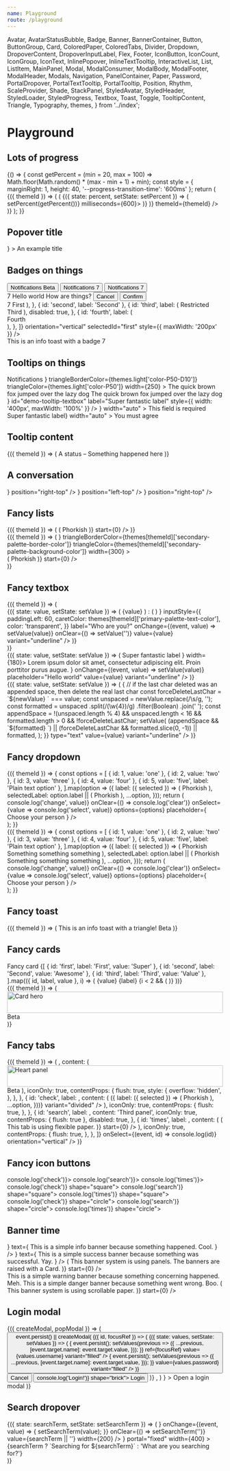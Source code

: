 ```yaml
---
name: Playground
route: /playground
---
```


  Avatar,
  AvatarStatusBubble,
  Badge,
  Banner,
  BannerContainer,
  Button,
  ButtonGroup,
  Card,
  ColoredPaper,
  ColoredTabs,
  Divider,
  Dropdown,
  DropoverContent,
  DropoverInputLabel,
  Flex,
  Footer,
  IconButton,
  IconCount,
  IconGroup,
  IconText,
  InlinePopover,
  InlineTextTooltip,
  InteractiveList,
  List,
  ListItem,
  MainPanel,
  Modal,
  ModalConsumer,
  ModalBody,
  ModalFooter,
  ModalHeader,
  Modals,
  Navigation,
  PanelContainer,
  Paper,
  Password,
  PortalDropover,
  PortalTextTooltip,
  PortalTooltip,
  Position,
  Rhythm,
  ScaleProvider,
  Shade,
  StackPanel,
  StyledAvatar,
  StyledHeader,
  StyledLoader,
  StyledProgress,
  Textbox,
  Toast,
  Toggle,
  TooltipContent,
  Triangle,
  Typography,
  themes,
} from '../index';

# Playground

## Lots of progress

<Playground>
  {() => {
    const getPercent = (min = 20, max = 100) => Math.floor(Math.random() * (max - min + 1) + min);
    const style = { marginRight: 1, height: 40, '--progress-transition-time': '600ms' };
    return (
      <ThemeWrapper withThemeId>
        {({ themeId }) => (
          <Flex direction="row" justifyContent="flex-start">
            <ColorLooper
              exclude={['color-P00']}
              render={({ id }) => (
                <StateWrapper key={id}>
                  {({ state: percent, setState: setPercent }) => (
                    <TimeoutWrapper infinite callback={() => setPercent(getPercent())} milliseconds={600}>
                      <StyledProgress
                        floating
                        orientation="vertical"
                        percent={percent}
                        segmentColor={themes[themeId][`color-${id}-L10`]}
                        size="large"
                        style={style}
                      />
                    </TimeoutWrapper>
                  )}
                </StateWrapper>
              )}
              themeId={themeId}
            />
          </Flex>
        )}
      </ThemeWrapper>
    );
  }}
</Playground>

## Popover title

<Playground>
  <ThemeWrapper>
    <Rhythm mx={8} my={6}>
      <InlinePopover
        hoverable
        closeDelay={0}
        offset={{ vertical: 10 }}
        position="top-center"
        toggler={<PhorkIcon scale="xlarge" title="" />}
      >
        <Card full raised>
          <Rhythm px={3} py={1}>
            <Paper bordered color="primary">
              <Typography as="div" size="small" variants={['no-wrap']}>
                An example title
              </Typography>
            </Paper>
          </Rhythm>
        </Card>
      </InlinePopover>
    </Rhythm>
  </ThemeWrapper>
</Playground>

## Badges on things

<Playground>
  <ThemeWrapper>
    <Rhythm m={2}>
      <Button color="primary">
        <Flex inflexible alignItems="center" direction="row" justifyContent="center" wrap={false}>
          Notifications
          <Rhythm ml={2}>
            <Badge contrast shape="label">
              Beta
            </Badge>
          </Rhythm>
        </Flex>
      </Button>
      <Button color="primary">
        <Flex inflexible alignItems="center" direction="row" justifyContent="center" wrap={false}>
          Notifications
          <Badge color="warning" position="top-right" shape="count">
            7
          </Badge>
        </Flex>
      </Button>
      <Button color="warning" weight="outlined">
        <Flex inflexible alignItems="center" direction="row" justifyContent="center" wrap={false}>
          Notifications
          <Badge color="warning" position="top-right" shape="count">
            7
          </Badge>
        </Flex>
      </Button>
    </Rhythm>
  </ThemeWrapper>
</Playground>

<div style="height: 50px" />

<Playground>
  <ThemeWrapper>
    <div style={{ width: '300px', height: '200px', maxWidth: '100%' }}>
      <Card full hoverable raised style={{ overflow: 'visible' }}>
        <Badge color="primary" position="top-right" shape="count">
          7
        </Badge>
        <Paper flexible color="primary">
          <Rhythm grouped p={6}>
            <Typography as="div" size="3xlarge" variants={['line-height-comfy']} weight="light">
              Hello world
            </Typography>
            <Typography as="div" size="medium" variants={['line-height-comfy']}>
              How are things?
            </Typography>
          </Rhythm>
        </Paper>
        <Paper color="accent" style={{ alignItems: 'flex-end', justifyContent: 'center' }}>
          <Rhythm m={2}>
            <ButtonGroup align="right" spacing="cozy">
              <Button contrast key="cancel" weight="ghost">
                Cancel
              </Button>
              <Button contrast key="confirm" weight="outlined">
                Confirm
              </Button>
            </ButtonGroup>
          </Rhythm>
        </Paper>
      </Card>
    </div>
  </ThemeWrapper>
</Playground>

<div style="height: 50px" />

<Playground>
  <ThemeWrapper>
    <Navigation
      animated
      items={[
        {
          id: 'first',
          label: (
            <Flex inflexible alignItems="center" direction="row" justifyContent="center" wrap={false}>
              <Badge color="warning" position="top-right" shape="count">
                7
              </Badge>
              First
            </Flex>
          ),
        },
        { id: 'second', label: 'Second' },
        {
          id: 'third',
          label: (
            <Flex inflexible alignItems="center" direction="row" justifyContent="center" wrap={false}>
              <Position location="right-center" variant="inside">
                <Rhythm ml={4}>
                  <Badge color="primary" shape="label">
                    Restricted
                  </Badge>
                </Rhythm>
              </Position>
              Third
            </Flex>
          ),
          disabled: true,
        },
        {
          id: 'fourth',
          label: (
            <div style={{ position: 'relative' }}>
              <Position location="right-center" variant="outside">
                <Rhythm ml={3}>
                  <Badge pulsing color="primary" shape="marker" />
                </Rhythm>
              </Position>
              Fourth
            </div>
          ),
        },
      ]}
      orientation="vertical"
      selectedId="first"
      style={{ maxWidth: '200px' }}
    />
  </ThemeWrapper>
</Playground>

<div style="height: 50px" />

<Playground>
  <ThemeWrapper>
    <Toast id="demo-info-toast" level="info" style={{ maxWidth: '100%' }} title="Hello world">
      This is an info toast with a badge
      <Badge color="warning" position="top-right" shape="count">
        7
      </Badge>
    </Toast>
  </ThemeWrapper>
</Playground>

## Tooltips on things

<Playground>
  <ThemeWrapper>
    <PortalTooltip
      hoverable={false}
      position="top-center"
      toggler={
        <Button color="primary" weight="outlined">
          Notifications
        </Button>
      }
      triangleBorderColor={themes.light['color-P50-D10']}
      triangleColor={themes.light['color-P50']}
      width={250}
    >
      <ColoredPaper bordered colorId="P50" container="popover" style={{ borderRadius: '2px' }}>
        <Typography as="div" size="small" variants="line-height-comfy">
          The quick brown fox jumped over the lazy dog The quick brown fox jumped over the lazy dog
        </Typography>
      </ColoredPaper>
    </PortalTooltip>
  </ThemeWrapper>
</Playground>

<div style="height: 50px" />

<Playground>
  <ThemeWrapper>
    <PortalTextTooltip
      hoverable={false}
      position="right-center"
      style={{ maxWidth: '100%' }}
      toggler={
        <Textbox
          clearable
          transitional
          iconBefore={<SearchIcon />}
          id="demo-tooltip-textbox"
          label="Super fantastic label"
          style={{ width: '400px', maxWidth: '100%' }}
        />
      }
      width="auto"
    >
      <Typography variants="no-wrap">This field is required</Typography>
    </PortalTextTooltip>
  </ThemeWrapper>
</Playground>

<div style="height: 50px" />

<Playground>
  <ThemeWrapper>
    <PortalTextTooltip
      withoutTogglerFocusStyle
      position="left-center"
      toggler={<Toggle id="demo-tooltip-toggle">Super fantastic label</Toggle>}
      width="auto"
    >
      <Typography variants="no-wrap">You must agree</Typography>
    </PortalTextTooltip>
  </ThemeWrapper>
</Playground>

## Tooltip content

<Playground>
  <ThemeWrapper withThemeId>
    {({ themeId }) => (
      <Flex alignItems="center" direction="row">
        <Shade color="success" style={{ borderRadius: 4, width: 60, height: 60 }}>
          <Flex full alignItems="center" justifyContent="center">
            <PhorkIcon scale="2xlarge" />
          </Flex>
        </Shade>
        <Rhythm ml={6}>
          <TooltipContent
            position="right-center"
            style={{ width: 300 }}
            triangleBorderColor={themes[themeId]['primary-palette-border-color']}
            triangleColor={themes[themeId]['secondary-palette-background-color']}
            triangleSize={8}
          >
            <Rhythm px={4} py={5}>
              <Paper bordered color="secondary" style={{ borderRadius: 4 }}>
                <Flex alignItems="center" direction="row">
                  <Rhythm mr={2}>
                    <Badge color="success" shape="marker" />
                  </Rhythm>
                  <Flex flexible wrap>
                    <Typography size="medium">
                      <Typography variants="space-after" weight="bold">
                        A status
                      </Typography>
                      &ndash; Something happened here
                    </Typography>
                  </Flex>
                  <Typography volume="quietest">
                    <CheckIcon scale="medium" />
                  </Typography>
                </Flex>
              </Paper>
            </Rhythm>
          </TooltipContent>
        </Rhythm>
      </Flex>
    )}
  </ThemeWrapper>
</Playground>

## A conversation

<Playground>
  <Flex direction="column" style={{ maxWidth: 300 }}>
    <Rhythm grouped my={2}>
      <AvatarStatusBubble
        color="neutral"
        header="Knock knock"
        icon={<Avatar imgSrc="/public/images/avatar.png" initials="P" size="large" />}
        position="right-top"
      />
    </Rhythm>
    <Rhythm grouped my={2}>
      <AvatarStatusBubble
        color="neutral"
        header="Who's there?"
        icon={<Avatar initials="P" size="large" />}
        position="left-top"
      />
    </Rhythm>
    <Rhythm grouped my={2}>
      <AvatarStatusBubble
        color="neutral"
        header="Land shark 🦈"
        icon={<Avatar imgSrc="/public/images/avatar.png" initials="P" size="large" />}
        position="right-top"
      />
    </Rhythm>
  </Flex>
</Playground>

## Fancy lists

<Playground>
  <ThemeWrapper withThemeId>
    {({ themeId }) => (
      <List as="div" style={{ width: '300px', maxWidth: '100%' }} variant="shadowed">
        <Looper
          end={5}
          render={i => (
            <ListItem
              disabled={i === 4}
              key={i}
              style={{ '--list-item-text-color': themes[themeId]['primary-palette-text-color'] }}
            >
              <Flex alignItems="center" direction="row" justifyContent="flex-start">
                <Avatar
                  imgSrc="/public/images/avatar.png"
                  initials="P"
                  style={{ border: `1px solid ${themes[themeId]['secondary-palette-border-color']}` }}
                />
                <Rhythm mx={4}>
                  <Flex flexible>
                    <Typography weight="bold">Phorkish</Typography>
                  </Flex>
                </Rhythm>
                <Typography color="accent" variants="line-height-smash">
                  <CheckIcon scale="medium" />
                </Typography>
              </Flex>
            </ListItem>
          )}
          start={0}
        />
      </List>
    )}
  </ThemeWrapper>
</Playground>

<div style="height: 50px" />

<Playground>
  <ThemeWrapper withThemeId style={{ paddingTop: 100, paddingBottom: 100 }}>
    {({ themeId }) => (
      <PortalTooltip
        initialVisible
        permanent
        height={200}
        position="right-center"
        toggler={<Avatar imgSrc="/public/images/avatar.png" initials="P" />}
        triangleBorderColor={themes[themeId]['secondary-palette-border-color']}
        triangleColor={themes[themeId]['secondary-palette-background-color']}
        width={300}
      >
        <div
          className={cx(
            scrollbar['scrollbar--small'],
            scrollbar['scrollbar--primary'],
            scrollbar[`scrollbar--${themeId}`],
          )}
          style={{
            height: '200px',
            width: '300px',
            overflowY: 'auto',
            margin: '1px',
            boxShadow: themes[themeId]['box-shadow-10'],
          }}
        >
          <List as="div" variant="bordered">
            <Looper
              end={5}
              render={i => (
                <ListItem
                  disabled={i === 4}
                  key={i}
                  style={{ '--list-item-text-color': themes[themeId]['primary-palette-text-color'] }}
                >
                  <Flex alignItems="center" direction="row" justifyContent="flex-start">
                    <Avatar
                      imgSrc="/public/images/avatar.png"
                      initials="P"
                      style={{ border: `1px solid ${themes[themeId]['secondary-palette-border-color']}` }}
                    />
                    <Rhythm mx={4}>
                      <Flex flexible>
                        <Typography weight="bold">Phorkish</Typography>
                      </Flex>
                    </Rhythm>
                    <Typography color="accent" variants="line-height-smash">
                      <CheckIcon scale="medium" />
                    </Typography>
                  </Flex>
                </ListItem>
              )}
              start={0}
            />
          </List>
        </div>
      </PortalTooltip>
    )}
  </ThemeWrapper>
</Playground>

## Fancy textbox

<Playground>
  <ThemeWrapper withThemeId>
    {({ themeId }) => (
      <div style={{ width: '300px', maxWidth: '100%' }}>
        <StateWrapper>
          {({ state: value, setState: setValue }) => (
            <Textbox
              alwaysShowFormatting
              alwaysUseFormatting
              clearable
              transitional
              formattedValue={
                value ? (
                  <Rhythm px={4}>
                    <Flex flexible alignItems="center" direction="row" justifyContent="flex-start">
                      <Avatar color="primary" initials={value[0].toUpperCase()} size="small" />
                      <Rhythm mx={4}>{value}</Rhythm>
                    </Flex>
                  </Rhythm>
                ) : (
                  <Rhythm px={4}>
                    <Flex flexible alignItems="center" direction="row" justifyContent="flex-start">
                      <Avatar color="neutral" initials=" " size="small" style={{ opacity: 0.2 }} />
                    </Flex>
                  </Rhythm>
                )
              }
              inputStyle={{
                paddingLeft: 60,
                caretColor: themes[themeId]['primary-palette-text-color'],
                color: 'transparent',
              }}
              label="Who are you?"
              onChange={(event, value) => setValue(value)}
              onClear={() => setValue('')}
              value={value}
              variant="underline"
            />
          )}
        </StateWrapper>
      </div>
    )}
  </ThemeWrapper>
</Playground>

<div style={{ height: '50px' }} />

<Playground>
  <ThemeWrapper>
    <div style={{ width: '300px', maxWidth: '100%' }}>
      <StateWrapper>
        {({ state: value, setState: setValue }) => (
          <Textbox
            label={
              <Flex alignItems="center" direction="row">
                <Rhythm mr={2}>
                  <Typography variants="xsmall-caps">Super fantastic label</Typography>
                </Rhythm>
                <InlineTextTooltip hoverable position="top-center" toggler={<HelpIcon size={10} />} width={180}>
                  Lorem ipsum dolor sit amet, consectetur adipiscing elit. Proin porttitor purus augue.
                </InlineTextTooltip>
              </Flex>
            }
            onChange={(event, value) => setValue(value)}
            placeholder="Hello world"
            value={value}
            variant="underline"
          />
        )}
      </StateWrapper>
    </div>
  </ThemeWrapper>
</Playground>

<div style={{ height: '50px' }} />

<Playground>
  <ThemeWrapper>
    <div style={{ width: '300px', maxWidth: '100%' }}>
      <StateWrapper>
        {({ state: value, setState: setValue }) => (
          <Textbox
            transitional
            inputMode="numeric"
            label="Credit card number"
            maxLength={19}
            onChange={(event, newValue) => {
              // if the last char deleted was an appended space, then delete the real last char
              const forceDeleteLastChar = `${newValue} ` === value;
              const unspaced = newValue.replace(/\s/g, '');
              const formatted = unspaced
                .split(/(\w{4})/g)
                .filter(Boolean)
                .join(' ');
              const appendSpace =
                !(unspaced.length % 4) && unspaced.length < 16 && formatted.length > 0 && !forceDeleteLastChar;
              setValue(
                (appendSpace && `${formatted} `) || (forceDeleteLastChar && formatted.slice(0, -1)) || formatted,
              );
            }}
            type="text"
            value={value}
            variant="underline"
          />
        )}
      </StateWrapper>
    </div>
  </ThemeWrapper>
</Playground>

## Fancy dropdown

<Playground>
  <ThemeWrapper withThemeId>
    {({ themeId }) => {
      const options = [
        { id: 1, value: 'one' },
        { id: 2, value: 'two' },
        { id: 3, value: 'three' },
        { id: 4, value: 'four' },
        { id: 5, value: 'five', label: 'Plain text option' },
      ].map(option => ({
        label: ({ selected }) => (
          <Flex flexible alignItems="center" direction="row" justifyContent="flex-start">
            <Avatar
              imgSrc="/public/images/avatar.png"
              initials="P"
              style={{ border: `1px solid ${themes[themeId]['secondary-palette-border-color']}` }}
            />
            <Rhythm mx={4}>
              <Flex flexible>
                <Typography weight="bold">Phorkish</Typography>
              </Flex>
            </Rhythm>
            <Typography color={selected ? 'contrast' : 'accent'} variants="line-height-smash">
              <CheckIcon scale="medium" />
            </Typography>
          </Flex>
        ),
        selectedLabel: option.label || (
          <Rhythm px={4}>
            <Flex flexible alignItems="center" direction="row" justifyContent="flex-start">
              <Avatar
                imgSrc="/public/images/avatar.png"
                initials="P"
                style={{ border: `1px solid ${themes[themeId]['secondary-palette-border-color']}` }}
              />
              <Rhythm mx={4}>
                <Flex flexible>
                  <Typography weight="bold">Phorkish</Typography>
                </Flex>
              </Rhythm>
            </Flex>
          </Rhythm>
        ),
        ...option,
      }));
      return (
        <div style={{ width: '400px', maxWidth: '100%', height: '224px' }}>
          <Dropdown
            transitional
            arrowIconSize={12}
            initialSelected={[options[0]]}
            label="Super awesome dropdown"
            layout="raised"
            listSize="medium"
            listVariant="divided"
            onChange={value => console.log('change', value)}
            onClear={() => console.log('clear')}
            onSelect={value => console.log('select', value)}
            options={options}
            placeholder={
              <Rhythm px={4}>
                <Flex flexible alignItems="center" direction="row" justifyContent="flex-start">
                  <StyledAvatar backgroundColor={themes[themeId]['secondary-palette-quietest-color']} initials=" " />
                  <Rhythm mx={4}>
                    <Flex flexible>Choose your person</Flex>
                  </Rhythm>
                </Flex>
              </Rhythm>
            }
          />
        </div>
      );
    }}
  </ThemeWrapper>
</Playground>

<div style={{ height: '50px' }} />

<Playground>
  <ThemeWrapper withThemeId>
    {({ themeId }) => {
      const options = [
        { id: 1, value: 'one' },
        { id: 2, value: 'two' },
        { id: 3, value: 'three' },
        { id: 4, value: 'four' },
        { id: 5, value: 'five', label: 'Plain text option' },
      ].map(option => ({
        label: ({ selected }) => (
          <Flex flexible alignItems="center" direction="row" justifyContent="flex-start">
            <Avatar
              imgSrc="/public/images/avatar.png"
              initials="P"
              size="xlarge"
              style={{ border: `1px solid ${themes[themeId]['secondary-palette-border-color']}` }}
            />
            <Rhythm ml={4}>
              <Flex flexible direction="column" justifyContent="center">
                <Typography weight="bold">Phorkish</Typography>
                <Typography size="small" variants={['line-height-comfy']} volume="quiet">
                  Something something something
                </Typography>
              </Flex>
            </Rhythm>
            <Typography color={selected ? 'contrast' : 'accent'} variants="line-height-smash">
              <CheckIcon scale="medium" />
            </Typography>
          </Flex>
        ),
        selectedLabel: option.label || (
          <Rhythm pl={1} pr={4}>
            <Flex flexible alignItems="center" direction="row" justifyContent="flex-start">
              <Avatar
                imgSrc="/public/images/avatar.png"
                initials="P"
                size="xlarge"
                style={{ border: `1px solid ${themes[themeId]['secondary-palette-border-color']}` }}
              />
              <Rhythm ml={4}>
                <Flex flexible direction="column" justifyContent="center">
                  <Typography weight="bold">Phorkish</Typography>
                  <Typography size="small" variants={['line-height-comfy']} volume="quiet">
                    Something something something
                  </Typography>
                </Flex>
              </Rhythm>
            </Flex>
          </Rhythm>
        ),
        ...option,
      }));
      return (
        <div style={{ width: '300px', maxWidth: '100%', height: '224px' }}>
          <Dropdown
            arrowIconSize={12}
            initialSelected={[options[0]]}
            inputVariant="outline"
            layout="raised"
            listSize="medium"
            listVariant="divided"
            onChange={value => console.log('change', value)}
            onClear={() => console.log('clear')}
            onSelect={value => console.log('select', value)}
            options={options}
            placeholder={
              <Rhythm pl={1} pr={4}>
                <Flex flexible alignItems="center" direction="row" justifyContent="flex-start">
                  <StyledAvatar
                    backgroundColor={themes[themeId]['secondary-palette-quietest-color']}
                    initials=" "
                    size="xlarge"
                  />
                  <Rhythm ml={4}>
                    <Flex flexible>Choose your person</Flex>
                  </Rhythm>
                </Flex>
              </Rhythm>
            }
          />
        </div>
      );
    }}
  </ThemeWrapper>
</Playground>

## Fancy toast

<Playground>
  <ThemeWrapper withThemeId>
    {({ themeId }) => (
      <Toast immediate id="demo-triangle-toast" level="info" title="Hello world">
        This is an info toast with a triangle!
        <Position location="top-right" variant="inside">
          <Triangle
            color={`var(--phork-accent-color, ${themes[themeId]['color-accent']})`}
            position="top-right"
            size={18}
          >
            <Typography
              as="div"
              color="contrast"
              size="2xsmall"
              style={{ position: 'absolute', top: 0, left: 0, transform: 'rotate(45deg) translate(50%, -20%)' }}
              variants={['uppercase', 'letter-spacing-comfy']}
              weight="bold"
            >
              Beta
            </Typography>
          </Triangle>
        </Position>
      </Toast>
    )}
  </ThemeWrapper>
</Playground>

## Fancy cards

<Playground>
  <ThemeWrapper>
    <Rhythm grouped m={2} style={{ width: '300px' }}>
      <Card full raised>
        <StyledHeader backgroundColor="#393945" height={50} textColor="#fff">
          <Rhythm px={5}>Fancy card</Rhythm>
        </StyledHeader>
        <Paper color="secondary">
          <Rhythm my={12}>
            <Flex full alignItems="center" direction="row" justifyContent="center">
              <Typography volume="quietest">
                <MoonIcon size={48} />
              </Typography>
            </Flex>
          </Rhythm>
        </Paper>
        <Divider volume="quieter" />
        <Rhythm px={5} py={4}>
          <Paper color="primary">
            <Flex direction="row" justifyContent="space-between">
              {[
                { id: 'first', label: 'First', value: 'Super' },
                { id: 'second', label: 'Second', value: 'Awesome' },
                { id: 'third', label: 'Third', value: 'Value' },
              ].map(({ id, label, value }, i) => (
                <React.Fragment key={id}>
                  <Flex flexible direction="column" justifyContent="center">
                    <Typography
                      color="secondary"
                      size="xsmall"
                      variants={['line-height-comfy', 'no-wrap']}
                      weight="bold"
                    >
                      {value}
                    </Typography>
                    <Typography variants={['xsmall-caps']} volume="quiet">
                      {label}
                    </Typography>
                  </Flex>
                  {i < 2 && (
                    <Rhythm mr={4}>
                      <Divider orientation="vertical" style={{ height: '24px' }} volume="quieter" />
                    </Rhythm>
                  )}
                </React.Fragment>
              ))}
            </Flex>
          </Paper>
        </Rhythm>
        <Footer bordered volume="quiet">
          <Rhythm px={5}>
            <Flex full alignItems="center" direction="row" justifyContent="space-between" style={{ height: '48px' }}>
              <IconCount count={13} icon={CheckIcon} label="Example" />
              <IconCount count={24} icon={TimesIcon} iconSize={10} label="Example" />
              <IconCount count={9} icon={HeartIcon} iconSize={15} label="Example" />
              <IconCount icon={SearchIcon} iconSize={13} label="Example" />
            </Flex>
          </Rhythm>
        </Footer>
      </Card>
    </Rhythm>
  </ThemeWrapper>
</Playground>

<div style={{ height: '50px' }} />

<Playground>
  <ThemeWrapper withThemeId>
    {({ themeId }) => (
      <Rhythm grouped m={2} style={{ width: '200px', maxWidth: '100%' }}>
        <Card full hoverable magnify raised>
          <div style={{ position: 'relative' }}>
            <img
              alt="Card hero"
              src="/public/images/avatar.jpg"
              style={{
                opacity: 0.3,
                filter: 'blur(3px) grayscale(1)',
                transform: 'scale(1.1)',
              }}
              width="100%"
            />
            <Position location="top-right" variant="inside">
              <Triangle
                color={`var(--phork-accent-color, ${themes[themeId]['color-accent']})`}
                position="top-right"
                size={18}
              >
                <Typography
                  as="div"
                  color="contrast"
                  size="2xsmall"
                  style={{ position: 'absolute', top: 0, left: 0, transform: 'rotate(45deg) translate(50%, -20%)' }}
                  variants={['uppercase', 'letter-spacing-comfy']}
                  weight="bold"
                >
                  Beta
                </Typography>
              </Triangle>
            </Position>
            <StyledLoader color="#fff" position="absolute" size={90} style={{ opacity: 0.9 }} />
          </div>
          <Paper color="primary">
            <Rhythm p={3}>
              <List
                inactive
                rounded
                items={[
                  { id: 'normal0', label: 'Normal' },
                  { id: 'selected', label: 'Selected', selected: true },
                  { id: 'normal1', label: 'Normal' },
                  { id: 'normal2', label: 'Normal' },
                ]}
                variant="unboxed"
              />
            </Rhythm>
          </Paper>
        </Card>
      </Rhythm>
    )}
  </ThemeWrapper>
</Playground>

## Fancy tabs

<Playground>
  <ThemeWrapper withThemeId>
    {({ themeId }) => (
      <ScaleProvider scale="small">
        <Card full hoverable raised style={{ maxWidth: '300px' }}>
          <ColoredTabs
            colorId="P50"
            initialSelected={['check']}
            items={[
              {
                id: 'heart',
                label: <HeartIcon style={{ display: 'block' }} />,
                content: (
                  <React.Fragment>
                    <img
                      alt="Heart panel"
                      src="/public/images/avatar.jpg"
                      style={{
                        opacity: 0.3,
                        filter: 'blur(3px) grayscale(1)',
                        transform: 'scale(1.1)',
                      }}
                      width="100%"
                    />
                    <Position location="bottom-right" style={{ zIndex: 10 }} variant="inside">
                      <Triangle color={themes[themeId]['color-accent']} position="bottom-right" size={18}>
                        <Typography
                          as="div"
                          color="contrast"
                          size="2xsmall"
                          style={{
                            position: 'absolute',
                            left: 0,
                            bottom: 0,
                            transform: 'rotate(-45deg) translate(50%, 30%)',
                          }}
                          variants={['uppercase', 'letter-spacing-comfy']}
                          weight="bold"
                        >
                          Beta
                        </Typography>
                      </Triangle>
                    </Position>
                  </React.Fragment>
                ),
                iconOnly: true,
                contentProps: {
                  flush: true,
                  style: {
                    overflow: 'hidden',
                  },
                },
              },
              {
                id: 'check',
                label: <CheckIcon style={{ display: 'block' }} />,
                content: (
                  <InteractiveList
                    selectOnFocus
                    initialSelected={[4]}
                    items={[{ id: 1 }, { id: 2 }, { id: 3 }, { id: 4 }, { id: 5 }].map(option => ({
                      label: ({ selected }) => (
                        <Flex flexible alignItems="center" direction="row" justifyContent="flex-start">
                          <Avatar
                            imgSrc="/public/images/avatar.png"
                            initials="P"
                            style={{ border: `1px solid ${themes[themeId]['secondary-palette-border-color']}` }}
                          />
                          <Rhythm mx={4}>
                            <Flex flexible>
                              <Typography weight="bold">Phorkish</Typography>
                            </Flex>
                          </Rhythm>
                          <Typography color={selected ? 'contrast' : 'accent'} variants="line-height-smash">
                            <CheckIcon scale="medium" />
                          </Typography>
                        </Flex>
                      ),
                      ...option,
                    }))}
                    variant="divided"
                  />
                ),
                iconOnly: true,
                contentProps: {
                  flush: true,
                },
              },
              {
                id: 'search',
                label: <SearchIcon style={{ display: 'block' }} />,
                content: 'Third panel',
                iconOnly: true,
                contentProps: { flush: true },
                disabled: true,
              },
              {
                id: 'times',
                label: <TimesIcon style={{ display: 'block' }} />,
                content: (
                  <Rhythm px={5} py={2}>
                    <Paper flexible color="secondary">
                      <Looper
                        end={10}
                        render={i => (
                          <Rhythm key={i} my={1}>
                            This tab is using flexible paper.
                          </Rhythm>
                        )}
                        start={0}
                      />
                    </Paper>
                  </Rhythm>
                ),
                iconOnly: true,
                contentProps: {
                  flush: true,
                },
              },
            ]}
            onSelect={(event, id) => console.log(id)}
            orientation="vertical"
          />
        </Card>
      </ScaleProvider>
    )}
  </ThemeWrapper>
</Playground>

## Fancy icon buttons

<Playground>
  <ThemeWrapper>
    <Flex>
      <IconGroup scale="medium">
        <Rhythm m={2}>
          <IconButton color="primary" onClick={() => console.log('check')}>
            <CheckIcon />
          </IconButton>
          <IconButton color="primary" onClick={() => console.log('search')}>
            <SearchIcon />
            <Badge color="warning" position="top-right" shape="point" />
          </IconButton>
          <IconButton color="primary" onClick={() => console.log('times')}>
            <TimesIcon />
          </IconButton>
        </Rhythm>
      </IconGroup>
      <IconGroup scale="medium">
        <Rhythm m={1}>
          <IconButton color="primary" onClick={() => console.log('check')} shape="square">
            <CheckIcon />
          </IconButton>
          <IconButton color="primary" onClick={() => console.log('search')} shape="square">
            <SearchIcon />
            <Badge outlined color="warning" position="top-right" shape="marker" />
          </IconButton>
          <IconButton color="primary" onClick={() => console.log('times')} shape="square">
            <TimesIcon />
          </IconButton>
        </Rhythm>
      </IconGroup>
      <IconGroup scale="medium">
        <Rhythm m={1}>
          <IconButton color="primary" onClick={() => console.log('check')} shape="circle">
            <CheckIcon />
          </IconButton>
          <IconButton color="primary" onClick={() => console.log('search')} shape="circle">
            <SearchIcon />
            <Badge color="warning" position="top-right" shape="point" />
          </IconButton>
          <IconButton color="primary" onClick={() => console.log('times')} shape="circle">
            <TimesIcon />
          </IconButton>
        </Rhythm>
      </IconGroup>
    </Flex>
  </ThemeWrapper>
</Playground>

## Banner time

<Playground>
  <ThemeWrapper style={{ display: 'flex', margin: '-40px', height: 280, maxHeight: 300, overflow: 'hidden' }}>
    <PanelContainer full orientation="horizontal" style={{ borderRadius: 4 }}>
      <StackPanel open position="top">
        <Card raised squared>
          <BannerContainer>
            <Banner immediate level="info">
              <IconText
                icon={<CheckIcon size={18} />}
                text={
                  <Rhythm ml={3} wrapper="span">
                    This is a simple info banner because something happened. Cool.
                  </Rhythm>
                }
              />
            </Banner>
            <Banner immediate level="success">
              <IconText
                icon={<CheckIcon size={18} />}
                text={
                  <Rhythm ml={3} wrapper="span">
                    This is a simple success banner because something was successful. Yay.
                  </Rhythm>
                }
              />
            </Banner>
          </BannerContainer>
        </Card>
      </StackPanel>
      <MainPanel>
        <Paper flexible scrollable color="primary" container="panel">
          <Looper
            end={10}
            render={i => (
              <Typography fullWidth key={i} size="large" variants={['line-height-comfy']}>
                This banner system is using panels. The banners are raised with a Card.
              </Typography>
            )}
            start={0}
          />
        </Paper>
      </MainPanel>
    </PanelContainer>
  </ThemeWrapper>
</Playground>

<div style="height: 50px" />

<Playground>
  <ThemeWrapper
    style={{
      display: 'flex',
      flexDirection: 'column',
      margin: '-40px',
      height: 280,
      maxHeight: 300,
    }}
  >
    <BannerContainer style={{ borderTopLeftRadius: 4, borderTopRightRadius: 4 }}>
      <Banner immediate level="warning" style={{ height: 50 }}>
        This is a simple warning banner because something concerning happened. Meh.
      </Banner>
      <Banner immediate level="danger" style={{ height: 50 }}>
        This is a simple danger banner because something went wrong. Boo.
      </Banner>
    </BannerContainer>
    <Paper
      flexible
      scrollable
      color="primary"
      container="panel"
      style={{ borderBottomLeftRadius: 4, borderBottomRightRadius: 4 }}
    >
      <Looper
        end={10}
        render={i => (
          <Typography fullWidth key={i} size="large" variants={['line-height-comfy']}>
            This banner system is using scrollable paper.
          </Typography>
        )}
        start={0}
      />
    </Paper>
  </ThemeWrapper>
</Playground>

## Login modal

<Playground>
  <ThemeWrapper>
    <Modals>
      <ModalConsumer>
        {({ createModal, popModal }) => (
          <Rhythm m={2}>
            <Button
              color="primary"
              onClick={event =>
                event.persist() ||
                createModal(
                  <Modal focusable id="demo-login-modal" onClose={console.log('closed modal')} size="medium">
                    {({ id, focusRef }) => (
                      <React.Fragment>
                        <ModalHeader modalId={id} title="Login" />
                        <ModalBody scrollable>
                          <Rhythm grouped py={4}>
                            <StateWrapper initialState={{}}>
                              {({ state: values, setState: setValues }) => (
                                <React.Fragment>
                                  <Rhythm mb={2}>
                                    <Textbox
                                      transitional
                                      id="login-username"
                                      label="Username"
                                      name="username"
                                      onChange={event => {
                                        event.persist();
                                        setValues(previous => ({
                                          ...previous,
                                          [event.target.name]: event.target.value,
                                        }));
                                      }}
                                      ref={focusRef}
                                      value={values.username}
                                      variant="filled"
                                    />
                                  </Rhythm>
                                  <Rhythm mb={6} mt={6}>
                                    <Password
                                      transitional
                                      id="login-password"
                                      label="Password"
                                      name="password"
                                      onChange={event => {
                                        event.persist();
                                        setValues(previous => ({
                                          ...previous,
                                          [event.target.name]: event.target.value,
                                        }));
                                      }}
                                      value={values.password}
                                      variant="filled"
                                    />
                                  </Rhythm>
                                </React.Fragment>
                              )}
                            </StateWrapper>
                          </Rhythm>
                        </ModalBody>
                        <ModalFooter bordered>
                          <Flex justifyContent="flex-end">
                            <ButtonGroup spacing="cozy">
                              <Button color="neutral" key="cancel" onClick={popModal} shape="brick" weight="ghost">
                                Cancel
                              </Button>
                              <Button color="primary" key="login" onClick={() => console.log('Login!')} shape="brick">
                                Login
                              </Button>
                            </ButtonGroup>
                          </Flex>
                        </ModalFooter>
                      </React.Fragment>
                    )}
                  </Modal>,
                )
              }
            >
              Open a login modal
            </Button>
          </Rhythm>
        )}
      </ModalConsumer>
    </Modals>
  </ThemeWrapper>
</Playground>

## Search dropover

<Playground>
  <ThemeWrapper>
    <StateWrapper>
      {({ state: searchTerm, setState: setSearchTerm }) => (
        <Rhythm grouped mb={12} p={4}>
          <PortalDropover
            passiveLabel
            label={
              <DropoverInputLabel>
                <Textbox
                  clearable
                  aria-label="Search"
                  iconBefore={<SearchIcon size={14} />}
                  onChange={(event, value) => {
                    setSearchTerm(value);
                  }}
                  onClear={() => setSearchTerm('')}
                  value={searchTerm || ''}
                  width={200}
                />
              </DropoverInputLabel>
            }
            portal="fixed"
            width={400}
          >
            <DropoverContent>
              <Rhythm py={5}>
                <div>{searchTerm ? `Searching for ${searchTerm}` : 'What are you searching for?'}</div>
              </Rhythm>
            </DropoverContent>
          </PortalDropover>
        </Rhythm>
      )}
    </StateWrapper>
  </ThemeWrapper>
</Playground>

